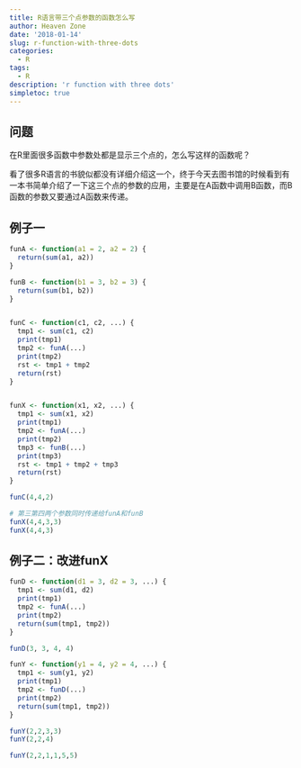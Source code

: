 ```yaml
---
title: R语言带三个点参数的函数怎么写
author: Heaven Zone
date: '2018-01-14'
slug: r-function-with-three-dots
categories:
  - R
tags:
  - R
description: 'r function with three dots'
simpletoc: true
---
```


## 问题

在R里面很多函数中参数处都是显示三个点的，怎么写这样的函数呢？

看了很多R语言的书貌似都没有详细介绍这一个，终于今天去图书馆的时候看到有一本书简单介绍了一下这三个点的参数的应用，主要是在A函数中调用B函数，而B函数的参数又要通过A函数来传递。

## 例子一

```r
funA <- function(a1 = 2, a2 = 2) {
  return(sum(a1, a2))
}

funB <- function(b1 = 3, b2 = 3) {
  return(sum(b1, b2))
}


funC <- function(c1, c2, ...) {
  tmp1 <- sum(c1, c2)
  print(tmp1)
  tmp2 <- funA(...)
  print(tmp2)
  rst <- tmp1 + tmp2
  return(rst)
}


funX <- function(x1, x2, ...) {
  tmp1 <- sum(x1, x2)
  print(tmp1)
  tmp2 <- funA(...)
  print(tmp2)
  tmp3 <- funB(...)
  print(tmp3)
  rst <- tmp1 + tmp2 + tmp3
  return(rst)
}

funC(4,4,2)

# 第三第四两个参数同时传递给funA和funB
funX(4,4,3,3)
funX(4,4,3)

```

## 例子二：改进funX

```r
funD <- function(d1 = 3, d2 = 3, ...) {
  tmp1 <- sum(d1, d2)
  print(tmp1)  
  tmp2 <- funA(...)
  print(tmp2)
  return(sum(tmp1, tmp2))
}

funD(3, 3, 4, 4)

funY <- function(y1 = 4, y2 = 4, ...) {
  tmp1 <- sum(y1, y2)
  print(tmp1)  
  tmp2 <- funD(...)
  print(tmp2)
  return(sum(tmp1, tmp2))
}

funY(2,2,3,3)
funY(2,2,4)

funY(2,2,1,1,5,5)
```


